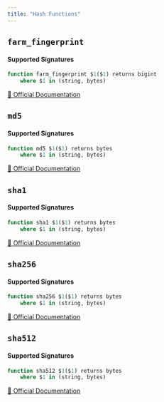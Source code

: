 ```yaml
---
title: "Hash Functions"
---
```


## `farm_fingerprint`

#### Supported Signatures
```sql
function farm_fingerprint $1($1) returns bigint
	where $1 in (string, bytes)
```
[🔗 Official Documentation](https://cloud.google.com/bigquery/docs/reference/standard-sql/functions-and-operators#farm_fingerprint)

## `md5`

#### Supported Signatures
```sql
function md5 $1($1) returns bytes
	where $1 in (string, bytes)
```
[🔗 Official Documentation](https://cloud.google.com/bigquery/docs/reference/standard-sql/functions-and-operators#md5)

## `sha1`

#### Supported Signatures
```sql
function sha1 $1($1) returns bytes
	where $1 in (string, bytes)
```
[🔗 Official Documentation](https://cloud.google.com/bigquery/docs/reference/standard-sql/functions-and-operators#sha1)

## `sha256`

#### Supported Signatures
```sql
function sha256 $1($1) returns bytes
	where $1 in (string, bytes)
```
[🔗 Official Documentation](https://cloud.google.com/bigquery/docs/reference/standard-sql/functions-and-operators#sha256)

## `sha512`

#### Supported Signatures
```sql
function sha512 $1($1) returns bytes
	where $1 in (string, bytes)
```
[🔗 Official Documentation](https://cloud.google.com/bigquery/docs/reference/standard-sql/functions-and-operators#sha512)


